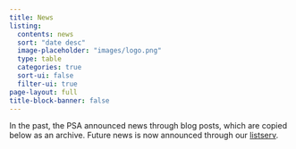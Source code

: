 ```yaml
---
title: News
listing:
  contents: news
  sort: "date desc"
  image-placeholder: "images/logo.png"
  type: table
  categories: true
  sort-ui: false
  filter-ui: true
page-layout: full
title-block-banner: false
---
```

In the past, the PSA announced news through blog posts, which are copied below as an archive. Future news is now announced through our [listserv](https://psysciacc.us18.list-manage.com/subscribe?u=f8bacf294e5a46e350b638374&id=35f4b6c03f).

